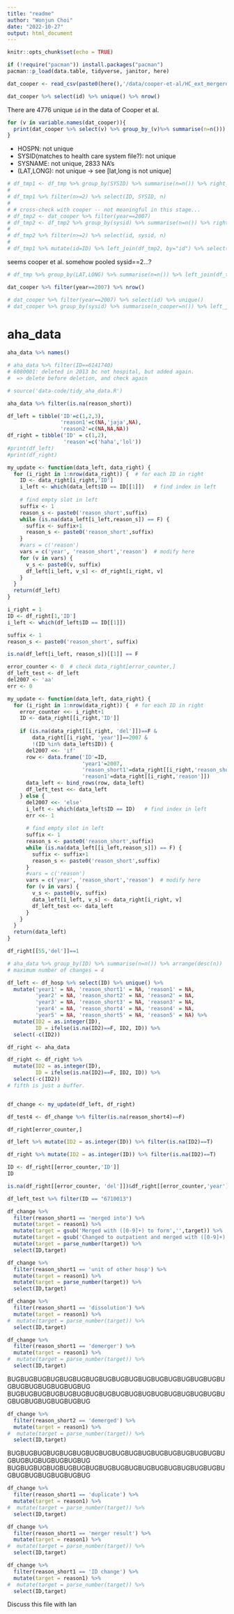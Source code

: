 ```yaml
---
title: "readme"
author: "Wonjun Choi"
date: "2022-10-27"
output: html_document
---
```


```r
knitr::opts_chunk$set(echo = TRUE)
```

```r
if (!require("pacman")) install.packages("pacman")
pacman::p_load(data.table, tidyverse, janitor, here)
```

```r
dat_cooper <- read_csv(paste0(here(),'/data/cooper-et-al/HC_ext_mergerdata_public.csv'))
```
```r
dat_cooper %>% select(id) %>% unique() %>% nrow()
```
There are 4776 unique `id` in the data of Cooper et al.

```r
for (v in variable.names(dat_cooper)){
  print(dat_cooper %>% select(v) %>% group_by_(v)%>% summarise(n=n()))
}
```
- HOSPN: not unique
- SYSID(matches to health care system file?): not unique
- SYSNAME: not unique, 2833 NA's
- (LAT,LONG): not unique -> see [lat,long is not unique]

```r
# df_tmp1 <- df_tmp %>% group_by(SYSID) %>% summarise(n=n()) %>% right_join(df_tmp, by="SYSID")
# 
# df_tmp1 %>% filter(n>=2) %>% select(ID, SYSID, n)
# 
# # cross-check with cooper -- not meaningful in this stage...
# df_tmp2 <- dat_cooper %>% filter(year==2007)
# df_tmp2 <- df_tmp2 %>% group_by(sysid) %>% summarise(n=n()) %>% right_join(df_tmp2, by='sysid')
# 
# df_tmp2 %>% filter(n>=2) %>% select(id, sysid, n)
# 
# df_tmp1 %>% mutate(id=ID) %>% left_join(df_tmp2, by="id") %>% select(id, SYSID, n.x, n.y)
```
seems cooper et al. somehow pooled sysid==2...?

```r
# df_tmp %>% group_by(LAT,LONG) %>% summarise(n=n()) %>% left_join(df_tmp, by=c("LAT","LONG")) %>% filter(n >=2) %>% select(ID, n, LAT, LONG)
```

```r
dat_cooper %>% filter(year==2007) %>% nrow()
```


```r
# dat_cooper %>% filter(year==2007) %>% select(id) %>% unique()
# dat_cooper %>% group_by(sysid) %>% summarise(n_cooper=n()) %>% left_join(dat_cooper, by="sysid") %>% select(id, sysid, n_cooper) %>% mutate(ID = id) %>% left_join(df_tmp, by="ID") %>% select(ID, sysid, n_cooper)
```

# aha_data

```r
aha_data %>% names()
```
 
```r
# aha_data %>% filter(ID==6141740) 
# 6080001: deleted in 2013 bc not hospital, but added again.
#  => delete before deletion, and check again
```

```r
# source('data-code/tidy_aha_data.R')
```

```r
aha_data %>% filter(is.na(reason_short))
```

```r
df_left = tibble('ID'=c(1,2,3),
                 'reason1'=c(NA,'jaja',NA),
                 'reason2'=c(NA,NA,NA))
df_right = tibble('ID' = c(1,2),
                  'reason'=c('haha','lol'))
#print(df_left)
#print(df_right)

my_update <- function(data_left, data_right) {
  for (i_right in 1:nrow(data_right)) {  # for each ID in right
    ID <- data_right[i_right,'ID']
    i_left <- which(data_left$ID == ID[[1]])   # find index in left
  
    # find empty slot in left
    suffix <- 1 
    reason_s <- paste0('reason_short',suffix)
    while (is.na(data_left[i_left,reason_s]) == F) { 
      suffix <- suffix+1
      reason_s <- paste0('reason_short',suffix)
    }
    #vars = c('reason')
    vars = c('year', 'reason_short','reason')  # modify here
    for (v in vars) {
      v_s <- paste0(v, suffix)
      df_left[i_left, v_s] <- df_right[i_right, v]
    }
  }
  return(df_left)
}
```
```r
i_right = 1
ID <- df_right[1,'ID']
i_left <- which(df_left$ID == ID[[1]])

suffix <- 1
reason_s <- paste0('reason_short', suffix)

is.na(df_left[i_left, reason_s])[[1]] == F
```

```r
error_counter <- 0  # check data_right[error_counter,]
df_left_test <- df_left
del2007 <- 'aa'
err <- 0

my_update <- function(data_left, data_right) {
  for (i_right in 1:nrow(data_right)) {  # for each ID in right
    error_counter <<- i_right+1
    ID <- data_right[[i_right,'ID']]
    
    if (is.na(data_right[[i_right, 'del']])==F & 
        data_right[[i_right, 'year']]==2007 &
        !(ID %in% data_left$ID)) {
      del2007 <<- 'if'
      row <- data.frame('ID'=ID,
                        'year1'=2007,
                        'reason_short1'=data_right[[i_right,'reason_short']],
                        'reason1'=data_right[[i_right,'reason']])
      data_left <- bind_rows(row, data_left)
      df_left_test <<- data_left
    } else {
      del2007 <<- 'else'
      i_left <- which(data_left$ID == ID)   # find index in left
      err <<- 1
      
      # find empty slot in left
      suffix <- 1 
      reason_s <- paste0('reason_short',suffix)
      while (is.na(data_left[[i_left,reason_s]]) == F) { 
        suffix <- suffix+1
        reason_s <- paste0('reason_short',suffix)
      }
      #vars = c('reason')
      vars = c('year', 'reason_short','reason')  # modify here
      for (v in vars) {
        v_s <- paste0(v, suffix)
        data_left[i_left, v_s] <- data_right[i_right, v]
        df_left_test <<- data_left
      }
    }
  }
  return(data_left)
}
```

```r
df_right[[55,'del']]==1
```

```r
# aha_data %>% group_by(ID) %>% summarise(n=n()) %>% arrange(desc(n))
# maximum number of changes = 4

df_left <- df_hosp %>% select(ID) %>% unique() %>%
  mutate('year1' = NA, 'reason_short1' = NA, 'reason1' = NA,
         'year2' = NA, 'reason_short2' = NA, 'reason2' = NA,
         'year3' = NA, 'reason_short3' = NA, 'reason3' = NA,
         'year4' = NA, 'reason_short4' = NA, 'reason4' = NA,
         'year5' = NA, 'reason_short5' = NA, 'reason5' = NA) %>%
  mutate(ID2 = as.integer(ID),
         ID = ifelse(is.na(ID2)==F, ID2, ID)) %>%
  select(-c(ID2))

df_right <- aha_data

df_right <- df_right %>% 
  mutate(ID2 = as.integer(ID),
         ID = ifelse(is.na(ID2)==F, ID2, ID)) %>%
  select(-c(ID2))
# fifth is just a buffer.


df_change <- my_update(df_left, df_right)

df_test4 <- df_change %>% filter(is.na(reason_short4)==F)
```
```r
df_right[error_counter,]
```
```r
df_left %>% mutate(ID2 = as.integer(ID)) %>% filter(is.na(ID2)==T)
```

```r
df_right %>% mutate(ID2 = as.integer(ID)) %>% filter(is.na(ID2)==T)
```


```r
ID <- df_right[[error_counter,'ID']]
ID
```
```r
is.na(df_right[[error_counter, 'del']])&df_right[[error_counter,'year']]==2007

```

```r
df_left_test %>% filter(ID == "6710013")
```


```r
df_change %>% 
  filter(reason_short1 == 'merged into') %>%
  mutate(target = reason1) %>%
  mutate(target = gsub('Merged with ([0-9]+) to form','',target)) %>%
  mutate(target = gsub('Changed to outpatient and merged with ([0-9]+) to form','',target)) %>%
  mutate(target = parse_number(target)) %>%
  select(ID,target)
```

```r
df_change %>% 
  filter(reason_short1 == 'unit of other hosp') %>%
  mutate(target = reason1) %>%
  mutate(target = parse_number(target)) %>%
  select(ID,target)
```

```r
df_change %>% 
  filter(reason_short1 == 'dissolution') %>%
  mutate(target = reason1) %>%
#  mutate(target = parse_number(target)) %>%
  select(ID,target)
```

```r
df_change %>% 
  filter(reason_short1 == 'demerger') %>%
  mutate(target = reason1) %>%
#  mutate(target = parse_number(target)) %>%
  select(ID,target)
```

BUGBUGBUGBUGBUGBUGBUGBUGBUGBUGBUGBUGBUGBUGBUGBUGBUGBUGBUGBUGBUGBUGBUG
BUGBUGBUGBUGBUGBUGBUGBUGBUGBUGBUGBUGBUGBUGBUGBUGBUGBUGBUGBUGBUGBUGBUG
```r
df_change %>% 
  filter(reason_short2 == 'demerged') %>%
  mutate(target = reason1) %>%
#  mutate(target = parse_number(target)) %>%
  select(ID,target)
```
BUGBUGBUGBUGBUGBUGBUGBUGBUGBUGBUGBUGBUGBUGBUGBUGBUGBUGBUGBUGBUGBUGBUG
BUGBUGBUGBUGBUGBUGBUGBUGBUGBUGBUGBUGBUGBUGBUGBUGBUGBUGBUGBUGBUGBUGBUG

```r
df_change %>% 
  filter(reason_short1 == 'duplicate') %>%
  mutate(target = reason1) %>%
#  mutate(target = parse_number(target)) %>%
  select(ID,target)
```

```r
df_change %>% 
  filter(reason_short1 == 'merger result') %>%
  mutate(target = reason1) %>%
#  mutate(target = parse_number(target)) %>%
  select(ID,target)
```

```r
df_change %>% 
  filter(reason_short1 == 'ID change') %>%
  mutate(target = reason1) %>%
#  mutate(target = parse_number(target)) %>%
  select(ID,target)
```

Discuss this file with Ian